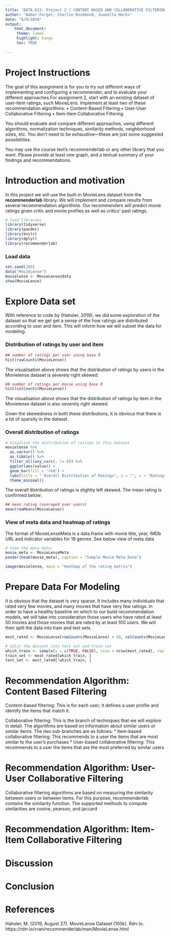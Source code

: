 ```yaml
---
title: 'DATA 612: Project 2 | CONTENT BASED AND COLLABORATIVE FILTERING'
author: "Amber Ferger, Charlie Rosemond, Juanelle Marks" 
date: "6/9/2020"
output: 
    html_document:
     theme: lumen
     highlight: tango
     toc: TRUE
    
---
```


# Project Instructions

The goal of this assignment is for you to try out different ways of implementing and configuring a recommender, and to evaluate your different approaches.For assignment 2, start with an existing dataset of user-item ratings, such MovieLens. Implement at least two of these recommendation algorithms:
• Content-Based Filtering
• User-User Collaborative Filtering
• Item-Item Collaborative Filtering

You should evaluate and compare different approaches, using different algorithms, normalization techniques, similarity methods, neighborhood sizes, etc. You don’t need to be exhaustive—these are just some suggested possibilities.

You may use the course text’s recommenderlab or any other library that you want. Please provide at least one graph, and a textual summary of your findings and recommendations.

# Introduction and motivation
In this project we will use the built-in MovieLens dataset from the **recommenderlab** library. We will implement and compare results from several recommendation algorithms. Our recommenders will predict movie ratings given critic and movie profiles as well as critics' past ratings.


```r
# load libraries
library(tidyverse)
library(pander)
library(knitr)
library(dplyr)
library(recommenderlab)

```


### Load data
```r
set.seed(200)
data("MovieLense")
movielense <- MovieLense@data
show(MovieLense)

```

# Explore Data set

With reference to code by (Hahsler, 2019), we did some exploration of the dataset so that we get get a sense of the how ratings are distributed according to user and item. This will inform how we will subset the data for modeling.


### Distribution of ratings by user and item
```r
## number of ratings per user using base R
hist(rowCounts(MovieLense))
```

The visualisation above shows that the distribution of ratings by users in the Movielense dataset is severely  right skewed.

```r
## number of ratings per movie using base R
hist(colCounts(MovieLense))
```

The visualisation above shows that the distribution of ratings by item in the Movielense dataset is also severely right skewed.

Given the skewedness in both these distributions, it is obvious that there is a lot of sparsity in the dataset.

### Overall distribution of ratings
```r
# Visualise the distribution of ratings in this dataset
movielense %>% 
  as.vector() %>% 
  as_tibble() %>% 
  filter_all(any_vars(. != 0)) %>% 
  ggplot(aes(value)) + 
  geom_bar(fill = 'red') +
  labs(title = " Overall Distribution of Ratings", y = "", x = "Ratings") +
  theme_minimal()
```
The overall distribution of ratings is slightly left skewed. The mean rating is confirmed below:

```r
## mean rating (averaged over users)
mean(rowMeans(MovieLense))
```

### View of meta data and heatmap of ratings
The format of MovieLenseMeta is a data.frame with movie title, year, IMDb URL and indicator variables for 19 genres. See below view of meta data
```r

# View the meta data:
movie_meta <- MovieLenseMeta
pander(head(movie_meta), caption = "Sample Movie Meta Data")
```



```r
image(movielense, main = "Heatmap of the rating matrix")
```

# Prepare Data For Modeling

It is obvious that the dataset is very sparse. It includes many individuals that rated very few movies, and many movies that have very few ratings. In order to have a healthy baseline on which to our build recommendation models, we will take into consideration those users who have rated at least 50 movies and those movies that are rated by at least 100 users. We will then split the data into train and test sets.

```r

most_rated <- MovieLense[rowCounts(MovieLense) > 50, colCounts(MovieLense) > 100]

# split the dataset into test set and train set
which_train <- sample(x = c(TRUE, FALSE), size = nrow(most_rated), replace = TRUE, prob = c(0.8, 0.2))
train_set <- most_rated[which_train, ]
test_set <- most_rated[!which_train, ]

```



# Recommendation Algorithm: Content Based Filtering
Content-based filtering: This is for each user; it defines a user profile and identify the items that match it.

Collaborative filtering: This is the branch of techniques that we will explore in detail. The algorithms are based on information about similar users or
similar items. The two sub-branches are as follows:
° Item-based collaborative filtering: This recommends to a user the items that are most similar to the user's purchases
° User-based collaborative filtering: This recommends to a user the items that are the most preferred by similar users

# Recommendation Algorithm: User-User Collaborative Filtering

Collaborative filtering algorithms are based on measuring the similarity between users or between items. For this purpose, recommenderlab contains the similarity
function. The supported methods to compute similarities are cosine, pearson, and jaccard


# Recommendation Algorithm: Item-Item Collaborative Filtering


# Discussion

# Conclusion

# References
Hahsler, M. (2019, August 27). MovieLense Dataset (100k). Rdrr.Io. https://rdrr.io/cran/recommenderlab/man/MovieLense.html


